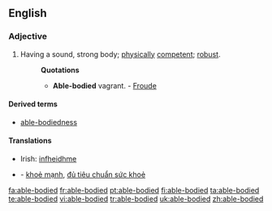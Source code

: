 ==English==

===Adjective===
{{en-adj|pos=[[able]]-[[body|bodied]]}}

# Having a sound, strong body; [[physically]] [[competent]]; [[robust]].
#: '''Quotations'''
#:* '''Able-bodied''' vagrant. - [[w:Froude|Froude]]

====Derived terms====
* [[able-bodiedness]]

====Translations====
* Irish: [[infheidhme]]

{{checktrans}}
* {{ttbc|Vietnamese}} - [[khoẻ mạnh]], [[đủ tiêu chuẩn sức khoẻ]]

[[fa:able-bodied]]
[[fr:able-bodied]]
[[pt:able-bodied]]
[[fi:able-bodied]]
[[ta:able-bodied]]
[[te:able-bodied]]
[[vi:able-bodied]]
[[tr:able-bodied]]
[[uk:able-bodied]]
[[zh:able-bodied]]
